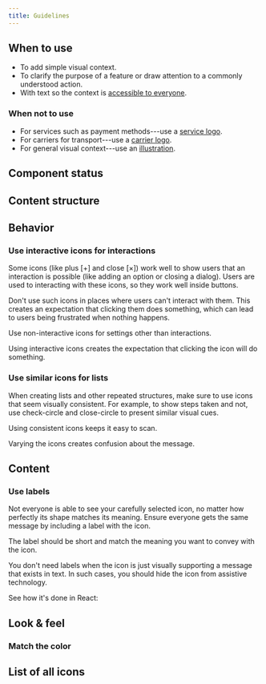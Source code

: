 ```yaml
---
title: Guidelines
---
```




<ReactExample name="Icon" />

## When to use

- To add simple visual context.
- To clarify the purpose of a feature or draw attention to a commonly understood action.
- With text so the context is [accessible to everyone](/foundation/accessibility/).

### When not to use

- For services such as payment methods---use a [service logo](/components/visuals/servicelogo/).
- For carriers for transport---use a [carrier logo](/components/visuals/carrierlogo/).
- For general visual context---use an [illustration](/components/visuals/illustration/).

## Component status

<ComponentStatus component="Icon" />

## Content structure

<FigmaFile
  file="4QJZqvBvRrLu6t9mwObCkA"
  node="0%3A259"
  alt="Icon glyph: works best when accompanied by a clear label to improve usability."
/>

## Behavior

### Use interactive icons for interactions

Some icons (like plus \[+\] and close \[×\])
work well to show users that an interaction is possible (like adding an option or closing a dialog).
Users are used to interacting with these icons, so they work well inside buttons.

Don't use such icons in places where users can't interact with them.
This creates an expectation that clicking them does something,
which can lead to users being frustrated when nothing happens.

<GuidelineImages>

<DoImage>

<FigmaFile
  file="fannvRpkOJK6uxxT33EKaa"
  node="143%3A1532"
  alt="Radio buttons under the heading 'Select an option' with both icons related to baggage."
/>

Use non-interactive icons for settings other than interactions.

</DoImage>

<DontImage>

<FigmaFile
  file="fannvRpkOJK6uxxT33EKaa"
  node="143%3A1473"
  alt="Radio buttons under the heading 'Select an option' with the first icon being X and the second related to baggage."
/>

Using interactive icons creates the expectation that clicking the icon will do something.

</DontImage>

</GuidelineImages>

### Use similar icons for lists

When creating lists and other repeated structures,
make sure to use icons that seem visually consistent.
For example, to show steps taken and not,
use check-circle and close-circle to present similar visual cues.

<GuidelineImages>

<DoImage>

<FigmaFile
  file="fannvRpkOJK6uxxT33EKaa"
  node="144%3A1511"
  alt="A list with three steps all with circled icons."
/>

Using consistent icons keeps it easy to scan.

</DoImage>

<DontImage>

<FigmaFile
  file="fannvRpkOJK6uxxT33EKaa"
  node="143%3A1473"
  alt="A list with three steps with 1 circled icon and 2 non-cicled icons."
/>

Varying the icons creates confusion about the message.

</DontImage>

</GuidelineImages>

## Content

### Use labels

Not everyone is able to see your carefully selected icon,
no matter how perfectly its shape matches its meaning.
Ensure everyone gets the same message by including a label with the icon.

The label should be short and match the meaning you want to convey with the icon.

You don't need labels when the icon is just visually supporting a message that exists in text.
In such cases, you should hide the icon from assistive technology.

See how it's done in React:

<ReactExample name="Icon accessibility" />

## Look & feel

### Match the color

<IconColorsSnippet />

<ReactExample name="Icon colors" />

## List of all icons

<IconList />
